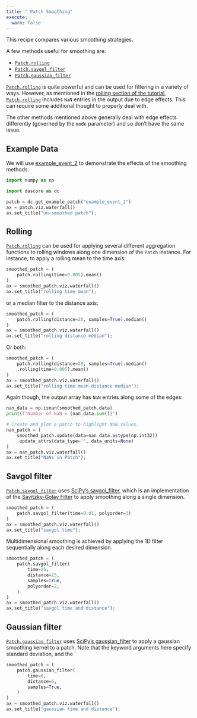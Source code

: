 ```yaml
---
title: " Patch Smoothing"
execute:
  warn: false
---
```


This recipe compares various smoothing strategies.

A few methods useful for smoothing are: 

- [`Patch.rolling`](`dascore.Patch.rolling`)
- [`Patch.savgol_filter`](`dascore.Patch.savgol_filter`)
- [`Patch.gaussian_filter`](`dascore.Patch.gaussian_filter`)


:::{.callout-note}
[`Patch.rolling`](`dascore.Patch.rolling`) is quite powerful and can be used for filtering in a variety of ways. However, as mentioned in the [rolling section of the tutorial](/tutorial/processing.qmd#rolling), [`Patch.rolling`](`dascore.Patch.rolling`) includes `NaN` entries in the output due to edge effects. This can require some additional thought to properly deal with.

The other methods mentioned above generally deal with edge effects differently (governed by the `mode` parameter) and so don't have the same issue.
:::

## Example Data

We will use [example_event_2](`dascore.examples.example_event_2`) to demonstrate the effects of the smoothing methods.

```python
import numpy as np

import dascore as dc

patch = dc.get_example_patch("example_event_2")
ax = patch.viz.waterfall()
ax.set_title("un-smoothed patch");
```

## Rolling

[`Patch.rolling`](`dascore.Patch.rolling`) can be used for applying several different aggregation functions to rolling windows along one dimension of the `Patch` instance. For instance, to apply a rolling mean to the time axis:

```python
smoothed_patch = (
    patch.rolling(time=0.005).mean()
)
ax = smoothed_patch.viz.waterfall()
ax.set_title("rolling time mean");
```

or a median filter to the distance axis:

```python
smoothed_patch = (
    patch.rolling(distance=20, samples=True).median()
)
ax = smoothed_patch.viz.waterfall()
ax.set_title("rolling distance median");
```

Or both:
```python
smoothed_patch = (
    patch.rolling(distance=20, samples=True).median()
    .rolling(time=0.005).mean()
)
ax = smoothed_patch.viz.waterfall()
ax.set_title("rolling time mean distance median");
```

Again though, the output array has `NaN` entries along some of the edges:

```python
nan_data = np.isnan(smoothed_patch.data)
print(f"Number of NaN = {nan_data.sum()}")

# Create and plot a patch to highlight NaN values.
nan_patch = (
    smoothed_patch.update(data=nan_data.astype(np.int32))
    .update_attrs(data_type='', data_units=None)
)
ax = nan_patch.viz.waterfall()
ax.set_title("NaNs in Patch");
```

## Savgol filter

[`Patch.savgol_filter`](`dascore.Patch.savgol_filter`) uses [SciPy's savgol_filter](https://docs.scipy.org/doc/scipy/reference/generated/scipy.signal.savgol_filter.html), which is an implementation of the [Savitzky-Golay Filter](https://en.wikipedia.org/wiki/Savitzky%E2%80%93Golay_filter) to apply smoothing along a single dimension. 

```python
smoothed_patch = (
    patch.savgol_filter(time=0.01, polyorder=3)
)
ax = smoothed_patch.viz.waterfall()
ax.set_title("savgol time");
```

Multidimensional smoothing is achieved by applying the 1D filter sequentially along each desired dimension. 

```python
smoothed_patch = (
    patch.savgol_filter(
        time=25, 
        distance=25, 
        samples=True,
        polyorder=2,
    )
)
ax = smoothed_patch.viz.waterfall()
ax.set_title("savgol time and distance");
```

## Gaussian filter

[`Patch.gaussian_filter`](`dascore.Patch.gaussian_filter`) uses [SciPy's gaussian_filter](https://docs.scipy.org/doc/scipy/reference/generated/scipy.ndimage.gaussian_filter.html) to apply a gaussian smoothing kernel to a patch. Note that the keyword arguments here specify standard deviation, and the `


```python
smoothed_patch = (
    patch.gaussian_filter(
        time=6, 
        distance=6, 
        samples=True,
    )
)
ax = smoothed_patch.viz.waterfall()
ax.set_title("gaussian time and distance");
```
